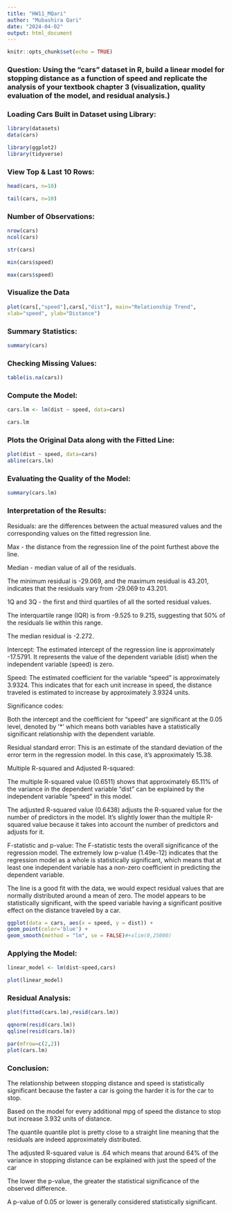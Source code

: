 ```yaml
---
title: "HW11_MQari"
author: "Mubashira Qari"
date: "2024-04-02"
output: html_document
---
```


```r
knitr::opts_chunk$set(echo = TRUE)
```

### Question: Using the “cars” dataset in R, build a linear model for stopping distance as a function of speed and replicate the  analysis of your textbook chapter 3 (visualization, quality evaluation of the model, and residual analysis.)


### Loading Cars Built in Dataset using Library:

```r
library(datasets)
data(cars)
```


```r
library(ggplot2)
library(tidyverse)
```

### View Top & Last 10 Rows:

```r
head(cars, n=10)

tail(cars, n=10)
```
### Number of Observations:

```r
nrow(cars)
ncol(cars)

str(cars)

```
```r
min(cars$speed)

max(cars$speed)
```
### Visualize the Data

```r
plot(cars[,"speed"],cars[,"dist"], main="Relationship Trend",
xlab="speed", ylab="Distance")
```




### Summary Statistics:

```r
summary(cars)
```

### Checking Missing Values:
 
```r
table(is.na(cars))
```
### Compute the Model:

```r
cars.lm <- lm(dist ~ speed, data=cars)

cars.lm
```
### Plots the Original Data along with the Fitted Line:

```r
plot(dist ~ speed, data=cars)
abline(cars.lm)
```

### Evaluating the Quality of the Model:

```r
summary(cars.lm)
```
### Interpretation of the Results:

Residuals: are the differences between the actual measured values and the corresponding values on the fitted regression line.

Max - the distance from the regression line of the point furthest above the line.

Median - median value of all of the residuals.

The minimum residual is -29.069, and the maximum residual is 43.201, indicates that the residuals vary from -29.069 to 43.201.

1Q and 3Q - the first and third quartiles of all the sorted residual values. 

The interquartile range (IQR) is from -9.525 to 9.215, suggesting that 50% of the residuals lie within this range.

The median residual is -2.272.

Intercept: The estimated intercept of the regression line is approximately -17.5791. It represents the value of the dependent variable (dist) when the independent variable (speed) is zero.

Speed: The estimated coefficient for the variable "speed" is approximately 3.9324. This indicates that for each unit increase in speed, the distance traveled is estimated to increase by approximately 3.9324 units.

Significance codes:

Both the intercept and the coefficient for "speed" are significant at the 0.05 level, denoted by '*' which means both variables have a statistically significant relationship with the dependent variable.

Residual standard error: This is an estimate of the standard deviation of the error term in the regression model. In this case, it's approximately 15.38.

Multiple R-squared and Adjusted R-squared:

The multiple R-squared value (0.6511) shows that approximately 65.11% of the variance in the dependent variable "dist" can be explained by the independent variable "speed" in this model.


The adjusted R-squared value (0.6438) adjusts the R-squared value for the number of predictors in the model. It's slightly lower than the multiple R-squared value because it takes into account the number of predictors and adjusts for it.

F-statistic and p-value: The F-statistic tests the overall significance of the regression model. The extremely low p-value (1.49e-12) indicates that the regression model as a whole is statistically significant, which means that at least one independent variable has a non-zero coefficient in predicting the dependent variable.

The line is a good fit with the data, we would expect residual values that are normally distributed around a mean of zero. The model appears to be statistically significant, with the speed variable having a significant positive effect on the distance traveled by a car.


```r
ggplot(data = cars, aes(x = speed, y = dist)) + 
geom_point(color='blue') +
geom_smooth(method = "lm", se = FALSE)#+xlim(0,25000)
```
### Applying the Model:

```r
linear_model <- lm(dist~speed,cars)

plot(linear_model)
```

### Residual Analysis:

```r
plot(fitted(cars.lm),resid(cars.lm))
```


```r
qqnorm(resid(cars.lm))
qqline(resid(cars.lm))
```


```r
par(mfrow=c(2,2))
plot(cars.lm)
```


### Conclusion:

The relationship between stopping distance and speed is statistically significant because the faster a car is going the harder it is for the car to stop. 

Based on the model for every additional mpg of speed the distance to stop but increase 3.932 units of distance. 

The quantile quantile plot is pretty close to a straight line meaning that the residuals are indeed approximately distributed.

The adjusted R-squared value is .64 which means that around 64% of the variance in stopping distance can be explained with just the speed of the car

The lower the p-value, the greater the statistical significance of the observed difference. 

A p-value of 0.05 or lower is generally considered statistically significant.
